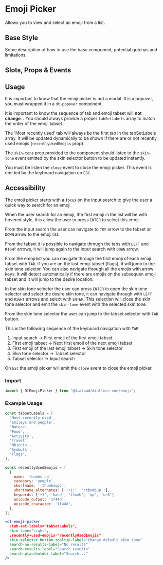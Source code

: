 

<Meta of={EmojiPickerStories}/>

# Emoji Picker

<Subtitle>
  Allows you to view and select an emoji from a list.
</Subtitle>

## Base Style

Some description of how to use the base component, potential gotchas and limitations.

<Canvas>
  <Story of={EmojiPickerStories.Default} />
</Canvas>

## Slots, Props & Events

<Controls />

## Usage

It is important to know that the emoji picker is not a modal. It is a popover, you must wrapped it in a `dt-popover` component.

It is important to know the sequence of tab and emoji tabset will **not change**.
.
You should always provide a proper `tabSetLabels` array to match the order of the emoji tabset.

The 'Most recently used' tab will always be the first tab in the tabSetLabels array. It will be updated dynamically to be shown if there are or not recently used emojis (`recentlyUsedEmojis` prop).

The `skin-tone` prop provided to the component should listen to the `skin-tone` event emitted by the skin selector button to be updated instantly.

You must be listen the `close` event to close the emoji picker. This event is emitted by the keyboard navigation on `ESC`.

## Accessibility

The emoji picker starts with a `focus` on the input search to give the user a quick way to search for an emoji.

When the user search for an emoji, the first emoji in the list will be with hovered style, this allow the user to press `ENTER` to select this emoji.

From the input search the user can navigate to `TOP` arrow to the tabset or `DOWN` arrow to the emoji list.

From the tabset it is possible to navigate through the tabs with `LEFT` and `RIGHT` arrows, it will jump again to the input search with `DOWN` arrow.

From the emoji list you can navigate through the first emoji of each emoji tabset with `TAB`. If you are on the last emoji tabset (flags), it will jump to the skin tone selector.
You can also navigate through all the emojis with arrow keys. It will detect automatically if there are emojis on the subsequen emoji tabset and it will jump to the desire location.

In the skin tone selector the user can press `ENTER` to open the skin tone selector and select the desire skin tone, it can navigate through with `LEFT` and `RIGHT` arrows and select with `ENTER`.
This selection will close the skin tone selector and emit the `skin-tone` event with the selected skin tone.

From the skin tone selector the user can jump to the tabset selector with `TAB` button.

This is the following sequence of the keyboard navigation with `TAB`:

1. Input search -> First emoji of the first emoji tabset
2. First emoji tabset -> Next first emoji of the next emoji tabset
3. First emoji of the last emoji tabset -> Skin tone selector
4. Skin tone selector -> Tabset selector
5. Tabset selector -> Input search

On `ESC` the emoji picker will emit the `close` event to close the emoji picker.

### Import

```jsx
import { DtEmojiPicker } from '@dialpad/dialtone-vue/emoji';
```

### Example Usage

```jsx
const tabSetLabels = [
  'Most recently used',
  'Smileys and people',
  'Nature',
  'Food',
  'Activity',
  'Travel',
  'Objects',
  'Symbols',
  'Flags',
],

const recentlyUsedEmojis = [
  {
    name: 'thumbs up',
    category: 'people',
    shortname: ':thumbsup:',
    shortname_alternates: [':+1:', ':thumbup:'],
    keywords: ['+1', 'hand', 'thumb', 'up', 'uc6'],
    unicode_output: '1f44d',
    unicode_character: '1f44d',
  },
];

<dt-emoji-picker
  :tab-set-labels="tabSetLabels",
  skin-tone="Light",
  :recently-used-emojis="recentlyUsedEmojis"
  skin-selector-button-tooltip-label="Change default skin tone"
  search-no-results-label="No results"
  search-results-label="Search results"
  search-placeholder-label="Search..."
/>
```
